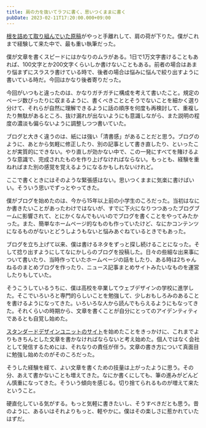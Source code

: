 ```yaml
---
title: 肩の力を抜いてラフに書く、思いつくままに書く
pubDate: 2023-02-11T17:20:00.000+09:00
---
```


[根を詰めて取り組んでいた原稿](/2023-02-06-tailwind-css-in-wdpress)がやっと手離れして、肩の荷が下りた。僕がこれまで経験して来た中で、最も重い執筆だった。

僕が文章を書くスピードにはかなりのムラがある。1日で1万文字書けることもあれば、100文字とか200文字くらいしか書けないこともある。前者の場合はあまり悩まずにスラスラ書けている時で、後者の場合は悩みに悩んで絞り出すように書いている時だ。今回はかなり後者寄りだった。

今回がいつもと違ったのは、かなりガチガチに構成を考えて書いたこと。規定のページ数ぴったりに収まるように、書くべきこととそうでないことを細かく選り分けて、それらが自然に理解できるように話の順序を何度も再検討して、重複したり無駄があるところ、抜け漏れが出ないようにも意識しながら、また説明の程度の濃淡も偏らないように調整しつつ書いていた。

ブログと大きく違うのは、紙には強い「清書感」があることだと思う。ブログのように、あとから気軽に修正したり、別の記事として書き直したり、といったことが実質的にできない。やり直しが効かない中で、この一発にすべてを賭けるような意識で、完成されたものを作り上げなければならない。もっとも、経験を重ねればまた別の感覚を覚えるようになるかもしれないけれど。

ここで書くときにはそのような緊張感はない。思いつくままに気楽に書けばいい。そういう思いでずっとやってきた。

僕がブログを始めたのは、今から15年以上前の小学生のころだった。当初はなにか書きたいことがあったわけではないが、すでに下火になりつつあったブログブームに影響されて、とにかくなんでもいいのでブログを書くことをやってみたかった。また、簡単なホームページ的なものも作っていたけど、なにかコンテンツになるものがないとどうしようもないと悩みあぐねているときでもあった。

ブログを立ち上げて以来、僕は書けるネタをずっと探し続けることになった。そして捻り出すようにしてなにかしらのブログを投稿した。日々の些細な出来事について書いたり、当時作っていたホームページの話をしたり、ある時は2ちゃんねるのまとめブログを作ったり、ニュース記事まとめサイトみたいなものを運営したりもしていた。

そうこうしているうちに、僕は高校を卒業してウェブデザインの学校に進学した。そこでいろいろと専門的らしいことを勉強して、少しおもしろみのあることを書けるようになってきた。いろいろな人から読んでもらえるようにもなってきた。それくらいの時期から、文章を書くことが自分にとってのアイデンティティであるとも自覚し始めた。

[スタンダードデザインユニットのサイト](https://standard.shiftbrain.com/)を始めたことをきっかけに、これまでよりもきちんとした文章を書かなければならないと考え始めた。個人ではなく会社として発信するためには、それなりの責任が伴う。文章の書き方について真面目に勉強し始めたのがそのころだった。

そうした経験を経て、よい文章を書くための技量は上がったように思う。その分、あえて書かないことも増えてきた。なにか書くにしても、筆の進みがどんどん慎重になってきた。そういう傾向を感じる。切り捨てられるものが増えて来たということ。

硬直化している気がする。もっと気軽に書きたいし、そうすべきだとも思う。昔のように、あるいはそれよりもっと、軽やかに。僕はその楽しさに惹かれていたはずだ。
